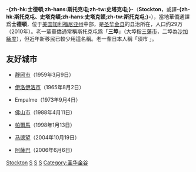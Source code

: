{{noteTA
|G1=USState
|G2=CACities
}}
{{Infobox City 
|chinese_name = 斯托克屯市
|official_name = City of Stockton
|nickname = 
|image_skyline          = Downtown Stockton California.jpg
|image_caption          = 斯托克屯市中心
|image_flag             =
|image_seal             = 
|image_map              = San Joaquin County California Incorporated and Unincorporated areas Stockton Highlighted.svg
|map_caption            = 斯托克屯在[[圣华金县_(加利福尼亚州)|圣华金县]]和[[加利福尼亞州|加利福尼亞州]]內的位置
|leader_title           = [[市長|市長]]
|leader_title1          = [[市經理|市經理]]
|leader_name            = Kevin J. Lincoln, II 
|leader_name1           = Harry E. Black
|subdivision_type       = [[國家|國家]]
|subdivision_name       = {{flag|United States of America}}
|subdivision_type1      = [[美國行政區劃|州]]
|subdivision_name1      = {{flag|California}}
|subdivision_type2      = [[加利福尼亞州行政區劃|縣]]
|subdivision_name2      = [[圣华金县_(加利福尼亚州)|圣华金县]]
|found_title = [[法人|市府成立]]
|found_date = 1850年7月
|area_total = 167.708 |TotalArea_sq_mi = 64.753
|area_land = 159.723 |LandArea_sq_mi = 61.670
|area_water = 7.985 |WaterArea_sq_mi = 3.083
|population_as_of = 2010
|population_total = 291707
|population_density = 1700
|population_density_mi2 = 4500
|population_metro       = 685306
|timezone = [[太平洋標準時間|PST]]
|utc_offset = -8
|timezone_DST = [[太平洋日光節約時間|PDT]]
|utc_offset_DST = -7
|latd = 37 |latm = 58 |lats = 32 |latNS = N
|longd = 121 |longm = 18 |longs = 03 |longEW = W
|website                = http://www.stocktongov.com
|footnotes              = 
}}
'''-{zh-hk:士德頓;zh-hans:斯托克屯;zh-tw:史塔克屯;}-'''（'''Stockton'''，或譯'''-{zh-hk:斯托克屯、史塔克頓;zh-hans:史塔克顿;zh-tw:斯托克屯;}-'''），當地華僑通譯爲'''士德頓'''，位于[[美国|美国]][[加利福尼亚州|加利福尼亚州]]中部，是[[圣华金县_(加利福尼亚州)|圣华金县]]的县治所在，人口约29万（2010年）。老一輩華僑通常稱斯托克屯爲「'''三埠'''」（大埠指[[三藩市|三藩市]]，二埠為[[沙加緬度|沙加緬度]]），但近年新移民已較少用這名稱。老一輩日本人稱「須市 」。

== 友好城市 ==
* {{JPN}}[[靜岡市|靜岡市]]（1959年3月9日）
* {{PHL}}[[伊洛伊洛市|伊洛伊洛市]]（1965年8月2日）
* {{MEX}}Empalme（1973年9月4日）
* {{CHN}}[[佛山市|佛山市]]（1988年4月11日）
* {{ITA}}[[帕爾馬_(意大利)|帕爾馬]]（1998年1月13日）
* {{KHM}}[[马德望|马德望]]（2004年10月19日）
* {{NGA}}[[阿薩巴|阿薩巴]]（2006年6月6日）

{{聖華金縣 (加利福尼亞州)}}
{{California}}
{{Authority control}}
{{California-stub}}

[[Category:圣华金县城市|Stockton]]
[[Category:加利福尼亚州城市|S]]
[[Category:加利福尼亚州中央谷地|S]]
[[Category:加利福尼亞州縣城|S]]
[[Category:圣华金谷|Category:圣华金谷]]